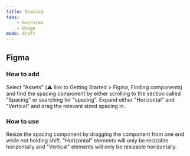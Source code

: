 ```yaml
---
title: Spacing
tabs:
    - Overview
    - Usage
mode: draft
---
```



## Figma

### How to add

Select "Assets" (:warning: link to Getting Started > Figma, Finding components) and find the spacing component by either scrolling to the section called "Spacing" or searching for "spacing". Expand either "Horizontal" and "Vertical" and drag the relevant sized spacing in.


### How to use

Resize the spacing component by dragging the component from one end while _not_ holding shift. "Horizontal" elements will only be resizable horizontally and "Vertical" elements will only be resizable horizontally.
